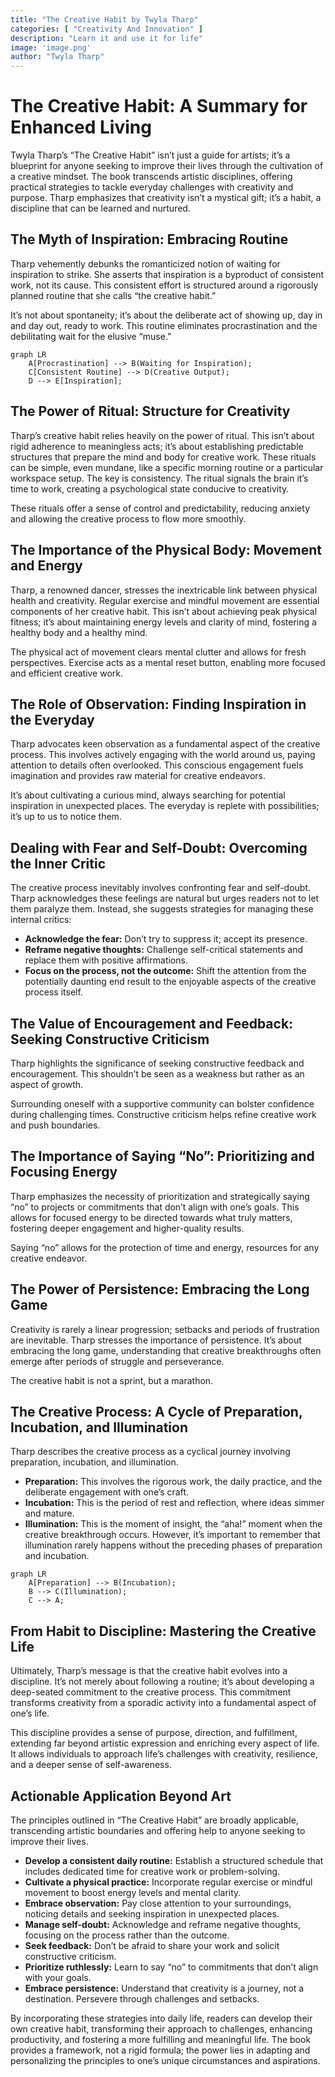```yaml
---
title: "The Creative Habit by Twyla Tharp"
categories: [ "Creativity And Innovation" ]
description: "Learn it and use it for life"
image: 'image.png'
author: "Twyla Tharp"
---
```

# The Creative Habit: A Summary for Enhanced Living

Twyla Tharp's "The Creative Habit" isn't just a guide for artists; it's a blueprint for anyone seeking to improve their lives through the cultivation of a creative mindset.  The book transcends artistic disciplines, offering practical strategies to tackle everyday challenges with creativity and purpose.  Tharp emphasizes that creativity isn't a mystical gift; it's a habit, a discipline that can be learned and nurtured.

## The Myth of Inspiration: Embracing Routine

Tharp vehemently debunks the romanticized notion of waiting for inspiration to strike.  She asserts that inspiration is a byproduct of consistent work, not its cause.  This consistent effort is structured around a rigorously planned routine that she calls "the creative habit."

It's not about spontaneity; it's about the deliberate act of showing up, day in and day out, ready to work. This routine eliminates procrastination and the debilitating wait for the elusive "muse."

```mermaid
graph LR
    A[Procrastination] --> B(Waiting for Inspiration);
    C[Consistent Routine] --> D(Creative Output);
    D --> E[Inspiration];
```

## The Power of Ritual: Structure for Creativity

Tharp's creative habit relies heavily on the power of ritual. This isn't about rigid adherence to meaningless acts; it's about establishing predictable structures that prepare the mind and body for creative work. These rituals can be simple, even mundane, like a specific morning routine or a particular workspace setup.  The key is consistency.  The ritual signals the brain it's time to work, creating a psychological state conducive to creativity.

These rituals offer a sense of control and predictability, reducing anxiety and allowing the creative process to flow more smoothly.

## The Importance of the Physical Body: Movement and Energy

Tharp, a renowned dancer, stresses the inextricable link between physical health and creativity.  Regular exercise and mindful movement are essential components of her creative habit.  This isn't about achieving peak physical fitness; it's about maintaining energy levels and clarity of mind, fostering a healthy body and a healthy mind.

The physical act of movement clears mental clutter and allows for fresh perspectives. Exercise acts as a mental reset button, enabling more focused and efficient creative work.


##  The Role of Observation:  Finding Inspiration in the Everyday

Tharp advocates keen observation as a fundamental aspect of the creative process. This involves actively engaging with the world around us, paying attention to details often overlooked. This conscious engagement fuels imagination and provides raw material for creative endeavors.

It’s about cultivating a curious mind, always searching for potential inspiration in unexpected places.  The everyday is replete with possibilities; it's up to us to notice them.

##  Dealing with Fear and Self-Doubt: Overcoming the Inner Critic

The creative process inevitably involves confronting fear and self-doubt. Tharp acknowledges these feelings are natural but urges readers not to let them paralyze them.  Instead, she suggests strategies for managing these internal critics:

* **Acknowledge the fear:** Don't try to suppress it; accept its presence.
* **Reframe negative thoughts:** Challenge self-critical statements and replace them with positive affirmations.
* **Focus on the process, not the outcome:**  Shift the attention from the potentially daunting end result to the enjoyable aspects of the creative process itself.

##  The Value of Encouragement and Feedback: Seeking Constructive Criticism

Tharp highlights the significance of seeking constructive feedback and encouragement. This shouldn't be seen as a weakness but rather as an aspect of growth.

Surrounding oneself with a supportive community can bolster confidence during challenging times. Constructive criticism helps refine creative work and push boundaries.

##  The Importance of Saying “No”: Prioritizing and Focusing Energy

Tharp emphasizes the necessity of prioritization and strategically saying "no" to projects or commitments that don't align with one's goals. This allows for focused energy to be directed towards what truly matters, fostering deeper engagement and higher-quality results.

Saying "no" allows for the protection of time and energy, resources for any creative endeavor.


##  The Power of Persistence: Embracing the Long Game

Creativity is rarely a linear progression; setbacks and periods of frustration are inevitable.  Tharp stresses the importance of persistence. It’s about embracing the long game, understanding that creative breakthroughs often emerge after periods of struggle and perseverance.

The creative habit is not a sprint, but a marathon.


##  The Creative Process:  A Cycle of Preparation, Incubation, and Illumination

Tharp describes the creative process as a cyclical journey involving preparation, incubation, and illumination.

* **Preparation:**  This involves the rigorous work, the daily practice, and the deliberate engagement with one's craft.
* **Incubation:**  This is the period of rest and reflection, where ideas simmer and mature.
* **Illumination:** This is the moment of insight, the "aha!" moment when the creative breakthrough occurs. However, it's important to remember that illumination rarely happens without the preceding phases of preparation and incubation.

```mermaid
graph LR
    A[Preparation] --> B(Incubation);
    B --> C(Illumination);
    C --> A;
```

##  From Habit to Discipline: Mastering the Creative Life

Ultimately, Tharp's message is that the creative habit evolves into a discipline.  It's not merely about following a routine; it's about developing a deep-seated commitment to the creative process.  This commitment transforms creativity from a sporadic activity into a fundamental aspect of one's life.

This discipline provides a sense of purpose, direction, and fulfillment, extending far beyond artistic expression and enriching every aspect of life. It allows individuals to approach life’s challenges with creativity, resilience, and a deeper sense of self-awareness.


## Actionable Application Beyond Art

The principles outlined in "The Creative Habit" are broadly applicable, transcending artistic boundaries and offering help to anyone seeking to improve their lives.

* **Develop a consistent daily routine:** Establish a structured schedule that includes dedicated time for creative work or problem-solving.
* **Cultivate a physical practice:** Incorporate regular exercise or mindful movement to boost energy levels and mental clarity.
* **Embrace observation:** Pay close attention to your surroundings, noticing details and seeking inspiration in unexpected places.
* **Manage self-doubt:**  Acknowledge and reframe negative thoughts, focusing on the process rather than the outcome.
* **Seek feedback:**  Don't be afraid to share your work and solicit constructive criticism.
* **Prioritize ruthlessly:**  Learn to say "no" to commitments that don't align with your goals.
* **Embrace persistence:**  Understand that creativity is a journey, not a destination.  Persevere through challenges and setbacks.


By incorporating these strategies into daily life, readers can develop their own creative habit, transforming their approach to challenges, enhancing productivity, and fostering a more fulfilling and meaningful life. The book provides a framework, not a rigid formula; the power lies in adapting and personalizing the principles to one’s unique circumstances and aspirations.

